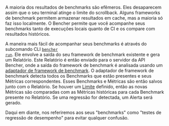 A maioria dos resultados de benchmarks são efêmeros.
Eles desaparecem assim que o seu terminal atinge o limite do scrollback.
Alguns frameworks de benchmark permitem armazenar resultados em cache, mas a maioria só faz isso localmente.
O Bencher permite que você acompanhe seus benchmarks tanto de execuções locais quanto de CI e os compare com resultados históricos.

A maneira mais fácil de acompanhar seus benchmarks é através do subcomando CLI <code><a href="/pt/docs/explanation/bencher-run/">bencher run</a></code>.
Ele envolve a saída do seu framework de benchmark existente e gera um Relatório.
Este Relatório é então enviado para o servidor da API Bencher,
onde a saída do framework de benchmark é analisada usando um [adaptador de framework de benchmark](/pt/docs/explanation/adapters/).
O adaptador de framework de benchmark detecta todos os Benchmarks que estão presentes e seus Métricas correspondentes.
Esses Benchmarks e Métricas são então salvos junto com o Relatório.
Se houver um [Limite](/pt/docs/explanation/thresholds/) definido,
então as novas Métricas são comparadas com as Métricas históricas para cada Benchmark presente no Relatório.
Se uma regressão for detectada, um Alerta será gerado.

Daqui em diante, nos referiremos aos seus "benchmarks" como "testes de regressão de desempenho" para evitar qualquer confusão.